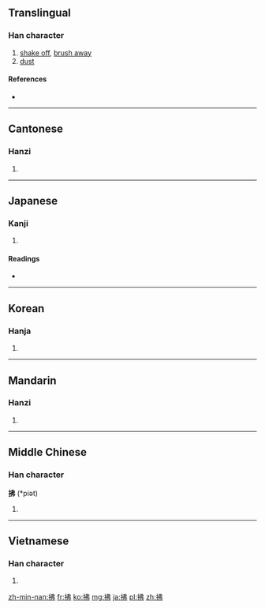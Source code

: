 {{also|払}}
==Translingual==

===Han character===
{{Han char|rn=64|rad=手|as=05|sn=8|four=5502<sub>7</sub>|canj=手中中弓 (QLLN)}}

# [[shake off]], [[brush away]]
# [[dust]]

====References====
* {{Han ref|kx=0424.140|dkj=11936|dj=0772.110|hdz=31859.040|uh=62C2|ud=25282|bh=A9D8|bd=43480}}

----

==Cantonese==

===Hanzi===
{{yue-hanzi|jyut=|y=fat1}}

# {{defn|lang=yue|sort=手05}}

----

==Japanese==

===Kanji===
{{ja-kanji|grade=|rs=手05}}

# {{defn|lang=ja|sort=手05}}

====Readings====
* {{ja-readings|on=[[ふつ]] (futsu), [[ほつ]] (hotsu), [[ひつ]] (hitsu)|kun=[[はらう]] (harau)}}

----

==Korean==

===Hanja===
{{ko-hanja|hangeul=[[불]], [[필]]|eumhun=|rv=bul, pil|mr=pul, p'il|y=pul, phil}}

# {{defn|lang=ko|sort=手05}}

----

==Mandarin==

===Hanzi===
{{cmn-hanzi|pin=[[fú]] ([[fu2]])|wg=fu<sup>2</sup>}}

# {{defn|lang=cmn|sort=手05}}

----

==Middle Chinese==

===Han character===
'''拂''' (*piət)

# {{defn|lang=ltc|sort=手05}}

----

==Vietnamese==

===Han character===
{{vi-hantu|[[phất]], [[phắt]], [[phớt]], [[phứt]], [[phựt]]|rs=手05}}

# {{defn|lang=vi|sort=手05}}

[[zh-min-nan:拂]]
[[fr:拂]]
[[ko:拂]]
[[mg:拂]]
[[ja:拂]]
[[pl:拂]]
[[zh:拂]]